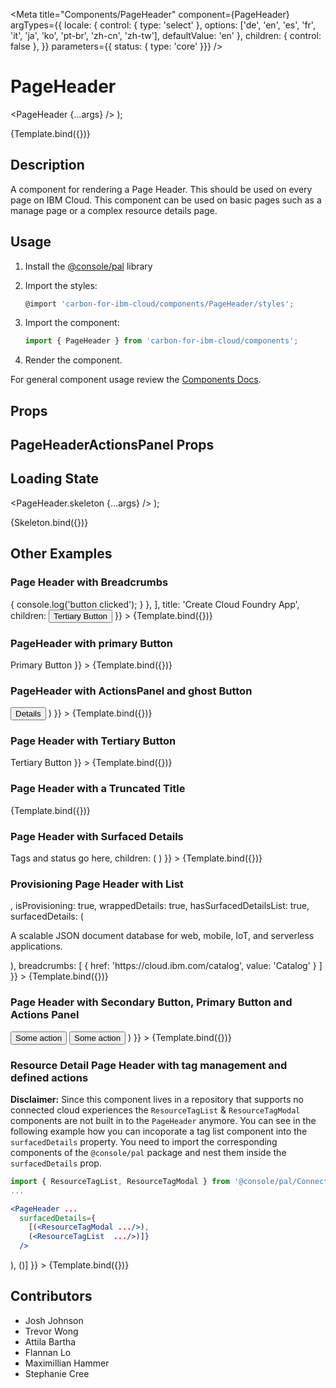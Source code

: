 




<Meta
  title="Components/PageHeader"
  component={PageHeader}
  argTypes={{
    locale: { control: { type: 'select' }, options: ['de', 'en', 'es', 'fr', 'it', 'ja', 'ko', 'pt-br', 'zh-cn', 'zh-tw'], defaultValue: 'en' },
    children: { control: false },
  }}
  parameters={{ status: { type: 'core' }}}
/>

# PageHeader

  <PageHeader {...args} />
);

<Canvas>
  <Story
    name="Demo"
    args={{
      title: 'Basic Page Header'
    }}
  >
    {Template.bind({})}
  </Story>
</Canvas>

## Description

A component for rendering a Page Header. This should be used on every page on IBM Cloud. This component can be used on basic pages such
as a manage page or a complex resource details page.

## Usage

1.  Install the [@console/pal](https://github.ibm.com/ibmcloud/pal#how-to-install-and-use) library
2.  Import the styles:

    ```js
    @import 'carbon-for-ibm-cloud/components/PageHeader/styles';
    ```

3.  Import the component:

    ```js
    import { PageHeader } from 'carbon-for-ibm-cloud/components';
    ```

4.  Render the component.

For general component usage review the [Components Docs](https://pages.github.ibm.com/ibmcloud/pal/development-guidelines/components/overview).

## Props

<ArgsTable of={PageHeader} />

## PageHeaderActionsPanel Props

<ArgsTable of={PageHeaderActionsPanel} />

## Loading State

  <PageHeader.skeleton {...args} />
);

<Canvas>
  <Story
    name="Loading State"
    args={{
      breadcrumbs: true,
      actions: true,
      title: true,
    }}
  >
    {Skeleton.bind({})}
  </Story>
</Canvas>

## Other Examples

### Page Header with Breadcrumbs

<Canvas>
  <Story
    name="PageHeader with breadcrumbs"
    args={{
      breadcrumbs: [
        {
          href: 'https://cloud.ibm.com',
          value: 'Breadcrumb 1'
        },
        {
          href: 'https://cloud.ibm.com',
          value: 'Breadcrumb 2'
        },
        {
          value: 'Breadcrumb 3',
          asButton: true,
          onClick: () => { console.log('button clicked'); }
        },
      ],
      title: 'Create Cloud Foundry App',
      children: <Button kind="tertiary" size="field">Tertiary Button</Button>
    }}
  >
    {Template.bind({})}
  </Story>
</Canvas>

### PageHeader with primary Button

<Canvas>
  <Story
    name="PageHeader with primary Button"
    args={{
      title: 'Create a Cloud Foundry App Today',
      children: <Button kind="primary" size="field"> Primary Button</Button>
    }}
  >
    {Template.bind({})}
  </Story>
</Canvas>

### PageHeader with ActionsPanel and ghost Button

<Canvas>
  <Story
    name="PageHeader with ActionsPanel and ghost Button"
    args={{
      title: 'Create a Cloud Foundry Virtual Service',
      breadcrumbs: [
        {
          href:'https://cloud.ibm.com',
          value: 'Breadcrumb 1'
        },
        {
          href:'https://cloud.ibm.com',
          value: 'Breadcrumb 2'
        },
        {
          href: 'https://cloud.ibm.com',
          value: 'Breadcrumb 3'
        },
      ],
      children: (
        <>
          <Button kind="ghost" size="field">Details</Button>
          <PageHeaderActionsPanel selectorPrimaryFocus="#example-action-panel-item-1">
            <OverflowMenuItem itemText="action 1" id="example-action-panel-item-1" />
            <OverflowMenuItem itemText="action 2" id="example-action-panel-item-2" />
            <OverflowMenuItem itemText="action 3" visibleBreakpoint="small" id="example-action-panel-item-3" />
          </PageHeaderActionsPanel>
        </>
      )
    }}
  >
    {Template.bind({})}
  </Story>
</Canvas>

### Page Header with Tertiary Button

<Canvas>
  <Story
    name="PageHeader with tertiary Button"
    args={{
      title: 'Create a Cloud Foundry Service',
      children: <Button kind="tertiary" size="field">Tertiary Button</Button>
    }}
  >
    {Template.bind({})}
  </Story>
</Canvas>

### Page Header with a Truncated Title

<Canvas>
  <Story
    name="PageHeader with a truncated Title"
    args={{
      title: 'An IBM Cloud page header with a longer title than we would typically expect it to be. Lorem ipsum dolor sit amet, consectetur adipiscing elit, sed do eiusmod tempor incididunt ut labore et dolore magna aliqua.',
      truncatedTitle: true,
    }}
  >
    {Template.bind({})}
  </Story>
</Canvas>

### Page Header with Surfaced Details

<Canvas>
  <Story
    name="Page Header with Surfaced Details"
    args={{
      title: 'The Name of a Service',
      truncatedTitle: true,
      surfacedDetails: <div>Tags and status go here</div>,
      children: (
        <PageHeaderActionsPanel selectorPrimaryFocus="example-surfaced-details-item-1">
          <OverflowMenuItem itemText="action 1" id="example-surfaced-details-item-1" />
          <OverflowMenuItem itemText="action 2" id="example-surfaced-details-item-2" />
        </PageHeaderActionsPanel>
      )
    }}
  >
    {Template.bind({})}
  </Story>
</Canvas>

### Provisioning Page Header with List

<Canvas>
  <Story
    name="Provisioning Page Header with Description"
    args={{
      title: 'Cloudant',
      icon:  <Cloud32 />,
      isProvisioning: true,
      wrappedDetails: true,
      hasSurfacedDetailsList: true,
      surfacedDetails: (
        <p>A scalable JSON document database for web, mobile, IoT, and serverless applications.</p>
      ),
      breadcrumbs: [
        { href: 'https://cloud.ibm.com/catalog', value: 'Catalog' }
      ]
    }}
  >
    {Template.bind({})}
  </Story>
</Canvas>

### Page Header with Secondary Button, Primary Button and Actions Panel

<Canvas>
  <Story
    name="PageHeader with secondary Button, primary Button and ActionsPanel"
    args={{
        title: 'Create a Cloud Foundry App',
        breadcrumbs: [
          {
            'href':'https://cloud.ibm.com',
            'value': 'Breadcrumb 1'
          },
        ],
        children: (
          <>
            <Button kind="secondary" size="field">Some action</Button>
            <Button kind="ghost" size="field">Some action</Button>
            <PageHeaderActionsPanel selectorPrimaryFocus="#example-action-panel-buttons-item-1">
              <OverflowMenuItem itemText="action 1" id="example-action-panel-buttons-item-1" />
              <OverflowMenuItem itemText="action 2" id="example-action-panel-buttons-item-2" />
            </PageHeaderActionsPanel>
          </>
        )
    }}
  >
    {Template.bind({})}
  </Story>
</Canvas>

### Resource Detail Page Header with tag management and defined actions
**Disclaimer:** Since this component lives in a repository that supports no connected cloud experiences the `ResourceTagList` & `ResourceTagModal` components are not built in to the `PageHeader` anymore. You can see in the following example how you can incoporate a tag list component into the `surfacedDetails` property.
You need to import the corresponding components of the `@console/pal` package and nest them inside the `surfacedDetails` prop.
```jsx
import { ResourceTagList, ResourceTagModal } from '@console/pal/Connected';
...

<PageHeader ...
  surfacedDetails={
    [(<ResourceTagModal .../>),
    (<ResourceTagList  .../>)]}
  />
```
<Canvas>
  <Story
    name="Resource Detail Page Header with tagss"
    args={{
      title: 'Overview',
      isResourceDetail,
      breadcrumbs: [
        {
          'href':'https://cloud.ibm.com',
          'value': 'Breadcrumb 1'
        },
      ],
      actionButtons: [
        {
          kind: 'primary',
          label: 'Action 1',
        },
        {
          kind: 'secondary',
          label: 'Action 2',
        }
      ],
      actionMenuItems: [
        {
          itemText: 'Action 1',
        },
        {
          itemText: 'Action 2',
        }
      ],
      hasSurfacedDetailsList: true,
      surfacedDetails: 
          [(<ResourceStatusIndicator
            width='3rem'
            statusIndicator='success'
            label='Running'
          />),
          (<TagList  tags={[
        { name: "tag 1", type: "functional" },
        { name: "tag 2", type: "functional" },
      ]} isEditable='always' />)]
    }}
  >
    {Template.bind({})}
  </Story>
</Canvas>

## Contributors

- Josh Johnson
- Trevor Wong
- Attila Bartha
- Flannan Lo
- Maximillian Hammer
- Stephanie Cree

